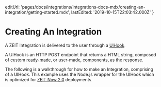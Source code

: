 
  editUrl:
    'pages/docs/integrations/integrations-docs-mdx/creating-an-integration/getting-started.mdx',
  lastEdited: '2019-10-15T22:03:42.000Z'
}

# Creating An Integration

A ZEIT Integration is delivered to the user through a [UIHook](#understanding-uihooks).

A UIHook is an HTTP POST endpoint that returns a HTML string, composed of custom [ready-made](#component-catalog), or user-made, components, as the response.

The following is a walkthrough for how to make an Integration, comprising of a UIHook. This example uses the Node.js wrapper for the UIHook which is optimized for [ZEIT Now 2.0](/docs/v2/platform/overview/#versioning) deployments.

<ProjectSetup />
<CreateAUiHook />
<CreateAnIntegration />
<IntegrationInstallation />
<TestingTheIntegration />
<DeployToProduction />

